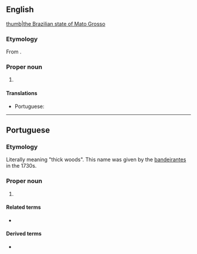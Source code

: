 ==English==
{{wikipedia}}
[[file:Brazil State MatoGrosso.svg|thumb|the Brazilian state of Mato Grosso]]
===Etymology===
From {{bor|en|pt|Mato Grosso}}.

===Proper noun===
{{head|en|proper noun|head=[[mato|Mato]] [[grosso|Grosso]]}}

# {{place:Brazil/state|en|capital=Cuiabá|region=Center-West Region}}

====Translations====
{{trans-top|state in central-western Brazil}}
* Portuguese: {{t+|pt|Mato Grosso|m}}
{{trans-mid}}
{{trans-bottom}}

----

==Portuguese==
===Etymology===
Literally meaning "thick woods". This name was given by the [[bandeirante]]s in the 1730s.

===Proper noun===
{{pt-proper noun|head=[[mato|Mato]] [[grosso|Grosso]]}}
# {{place|pt|state|macroregion/pt:Central-West Region|c/pt:Brazil|capital=pt:Cuiabá}}
#: {{syn|pt|MT}} {{gloss|abbreviation}}

====Related terms====
* {{l|pt|mato-grossense}} {{gloss|[[demonym]]}}

====Derived terms====
* {{l|pt|Mato Grosso do Sul}}